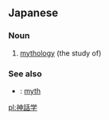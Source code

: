 ==Japanese==
{{ja-kanjitab|しん|わ|がく|yomi=o}}

===Noun===
{{ja-noun|しんわがく}}

# [[mythology]] (the study of)

===See also===
* {{ja-r|神話|しんわ}}: [[myth]]

[[pl:神話学]]